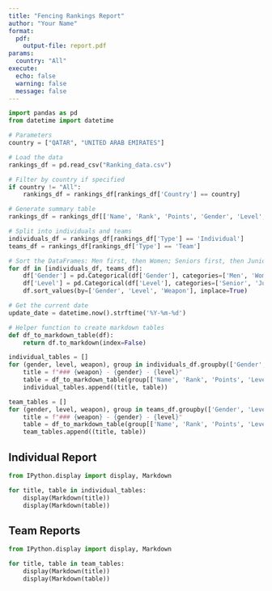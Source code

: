 ```yaml
---
title: "Fencing Rankings Report"
author: "Your Name"
format: 
  pdf:
    output-file: report.pdf
params:
  country: "All"
execute:
  echo: false
  warning: false
  message: false
---
```


```python
import pandas as pd
from datetime import datetime

# Parameters
country = ["QATAR", "UNITED ARAB EMIRATES"]

# Load the data
rankings_df = pd.read_csv("Ranking_data.csv")

# Filter by country if specified
if country != "All":
    rankings_df = rankings_df[rankings_df['Country'] == country]

# Generate summary table
rankings_df = rankings_df[['Name', 'Rank', 'Points', 'Gender', 'Level', 'Weapon', 'Type']].drop_duplicates()

# Split into individuals and teams
individuals_df = rankings_df[rankings_df['Type'] == 'Individual']
teams_df = rankings_df[rankings_df['Type'] == 'Team']

# Sort the DataFrames: Men first, then Women; Seniors first, then Juniors
for df in [individuals_df, teams_df]:
    df['Gender'] = pd.Categorical(df['Gender'], categories=['Men', 'Women'], ordered=True)
    df['Level'] = pd.Categorical(df['Level'], categories=['Senior', 'Junior'], ordered=True)
    df.sort_values(by=['Gender', 'Level', 'Weapon'], inplace=True)

# Get the current date
update_date = datetime.now().strftime('%Y-%m-%d')

# Helper function to create markdown tables
def df_to_markdown_table(df):
    return df.to_markdown(index=False)

individual_tables = []
for (gender, level, weapon), group in individuals_df.groupby(['Gender', 'Level', 'Weapon'], observed=True):
    title = f"### {weapon} - {gender} - {level}"
    table = df_to_markdown_table(group[['Name', 'Rank', 'Points', 'Level', 'Weapon']])
    individual_tables.append((title, table))

team_tables = []
for (gender, level, weapon), group in teams_df.groupby(['Gender', 'Level', 'Weapon'], observed=True):
    title = f"### {weapon} - {gender} - {level}"
    table = df_to_markdown_table(group[['Name', 'Rank', 'Points', 'Level', 'Weapon']])
    team_tables.append((title, table))
```

## Individual Report

```python

from IPython.display import display, Markdown

for title, table in individual_tables:
    display(Markdown(title))
    display(Markdown(table))
```

## Team Reports

```python
from IPython.display import display, Markdown

for title, table in team_tables:
    display(Markdown(title))
    display(Markdown(table))
```


